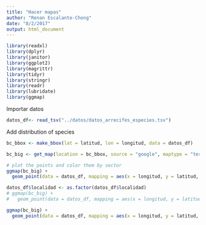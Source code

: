 ```yaml
---
title: "Hacer mapas"
author: "Renan Escalante-Chong"
date: "8/2/2017"
output: html_document
---
```


```r
library(readxl)
library(dplyr)
library(janitor)
library(ggplot2)
library(magrittr)
library(tidyr)
library(stringr)
library(readr)
library(lubridate)
library(ggmap)
```

Importar datos

```r
datos_df<- read_tsv("../datos/datos_arrecifes_especies.tsv")
```

Add distribution of species

```r

bc_bbox <- make_bbox(lat = latitud, lon = longitud, data = datos_df)

bc_big <- get_map(location = bc_bbox, source = "google", maptype = "terrain")

# plot the points and color them by sector
ggmap(bc_big) + 
  geom_point(data = datos_df, mapping = aes(x = longitud, y = latitud, color = localidad))
```

```r
datos_df$localidad <- as.factor(datos_df$localidad)
# ggmap(bc_big) + 
#   geom_point(data = datos_df, mapping = aes(x = longitud, y = latitud, color = localidad, size = biomasa, shape = localidad)) + scale_shape_manual(values = 1:nlevels(datos_df$localidad))

ggmap(bc_big) + 
  geom_point(data = datos_df, mapping = aes(x = longitud, y = latitud, color = localidad, size = biomasa, shape = localidad)) + scale_shape_manual(values = rep(1:6, 7))

```




